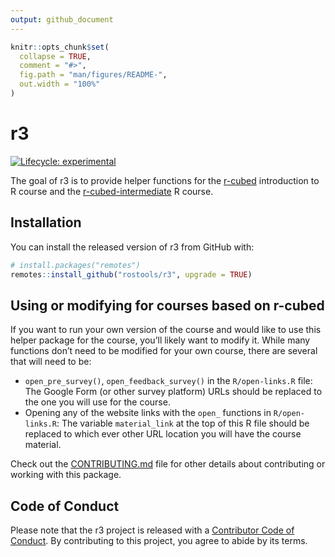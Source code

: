 ```yaml
---
output: github_document
---
```


<!-- README.md is generated from README.Rmd. Please edit that file -->

```r
knitr::opts_chunk$set(
  collapse = TRUE,
  comment = "#>",
  fig.path = "man/figures/README-",
  out.width = "100%"
)
```

# r3

<!-- badges: start -->
[![Lifecycle: experimental](https://img.shields.io/badge/lifecycle-experimental-orange.svg)](https://www.tidyverse.org/lifecycle/#experimental)
<!-- badges: end -->

The goal of r3 is to provide helper functions for the [r-cubed] introduction to R
course and the [r-cubed-intermediate] R course.

[r-cubed]: https://gitlab.com/rostools/r-cubed
[r-cubed-intermediate]: https://gitlab.com/rostools/r-cubed-intermediate

## Installation

You can install the released version of r3 from GitHub with:

``` r
# install.packages("remotes")
remotes::install_github("rostools/r3", upgrade = TRUE)
```

## Using or modifying for courses based on r-cubed

If you want to run your own version of the course and would like to use this
helper package for the course, you'll likely want to modify it.
While many functions don't need to be modified for your own course,
there are several that will need to be:

- `open_pre_survey()`, `open_feedback_survey()` in the `R/open-links.R` file:
The Google Form (or other survey platform) URLs should be replaced to the one 
you will use for the course.
- Opening any of the website links with the `open_` functions in `R/open-links.R`:
The variable `material_link` at the top of this R file should be replaced to
which ever other URL location you will have the course material.

Check out the [CONTRIBUTING.md](CONTRIBUTING.md) file for other details about 
contributing or working with this package.

## Code of Conduct

Please note that the r3 project is released with a [Contributor Code of Conduct](https://contributor-covenant.org/version/1/0/0/CODE_OF_CONDUCT.html). By contributing to this project, you agree to abide by its terms.

